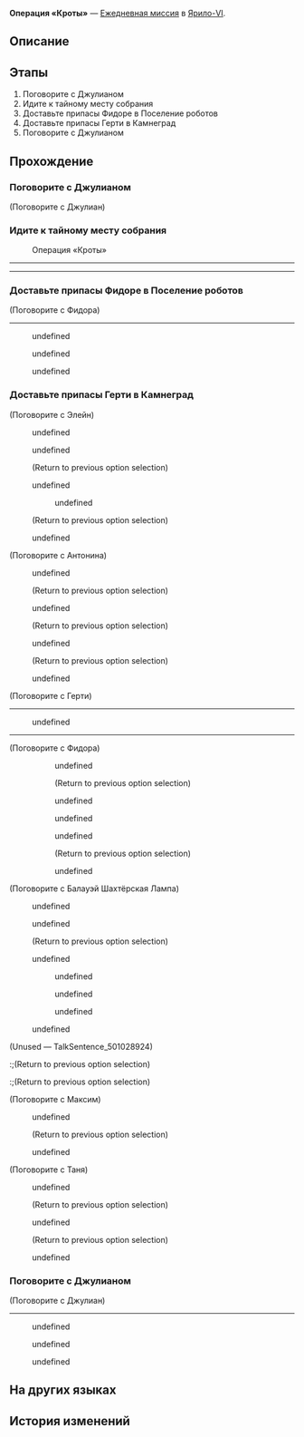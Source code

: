 {{Дополнить|Диалоги.}}
{{Миссия Инфобокс
|id              = 3011013
|Название        = 
|Изображение     = Миссия Освоения Операция «Кроты».png
|Тип             = Ежедневная миссия
|События         = 
|Глава           = 
|Условия         = 
|Персонажи       = Антонина; Балауэй; Герти; Джулиан; Максим; Олег; Первопроходец; Таня; Фидора; Элейн
|СтартЛокация    = Камнеград
|Мир             = Ярило-VI
|Локации         = Камнеград
|Предыдущая      = 
|Следующая       = 
|Награды         = Кредиты*5 000
}}
'''Операция «Кроты»''' — [[Ежедневная миссия]] в [[Ярило-VI]].

==Описание==
{{Описание|<!--официальное описание из Перекрёстка судеб-->}}

==Этапы==
# Поговорите с Джулианом
# Идите к тайному месту собрания
# Доставьте припасы Фидоре в Поселение роботов
# Доставьте припасы Герти в Камнеград
# Поговорите с Джулианом

==Прохождение==
{{Дополнить}}


===Поговорите с Джулианом===
{{Описание миссии|локация=Камнеград|Джулиан из Кротов озирается по сторонам и, кажется, что-то замышляет... Нужно ли с ним поговорить?}}
{{Диалог Начало}}

;(Поговорите с Джулиан)
<!--Unknown TalkSentence: 301101002-->
<!--Unknown TalkSentence: 301101003-->
{{Диалог Конец}}

===Идите к тайному месту собрания===
{{Описание миссии|локация=Камнеград|Хитрый Джулиан заставил вас присоединиться к нему и вместе отправиться на место сбора Дикого Огня, чтобы узнать, что случилось.}}
{{Диалог Начало}}

:{{Диалог|Уведомление}} Операция «Кроты»
----
<!--Unknown TalkSentence: 301101102-->
<!--Unknown TalkSentence: 301101103-->
<!--Unknown TalkSentence: 301101104-->
<!--Unknown TalkSentence: 301101105-->
----
{{Диалог Конец}}

===Доставьте припасы Фидоре в Поселение роботов===
{{Описание миссии|локация=Поселение роботов|Чтобы помочь Джулиану с его планом возрождения Кротов, вы должны быстро доставить эту коробку с припасами Фидоре в Поселение роботов.}}
{{Диалог Начало}}

;(Поговорите с Фидора)
----
<!--Unknown TalkSentence: 301101202-->
<!--Unknown TalkSentence: 301101203-->
<!--Unknown TalkSentence: 301101204-->
<!--Unknown TalkSentence: 301101205-->
<!--Unknown TalkSentence: 301101206-->
<!--Unknown TalkSentence: 301101207-->
:{{Диалог|Стрелка}} undefined
:{{Диалог|Стрелка}} undefined
:{{Диалог|Стрелка}} undefined
{{Диалог Конец}}

===Доставьте припасы Герти в Камнеград===
{{Описание миссии|локация=Камнеград|Чтобы помочь Джулиану с его планом возрождения Кротов, вы должны быстро доставить эту коробку с припасами Герти в Камнеград.}}
{{Диалог Начало}}

;(Поговорите с Элейн)
:{{Диалог|Разговор}} undefined
:<!--Unknown TalkSentence: 501029019-->
:<!--Unknown TalkSentence: 501029020-->
:{{Диалог|Разговор}} undefined
:<!--Unknown TalkSentence: 501029031-->
:<!--Unknown TalkSentence: 501029032-->
:<!--Unknown TalkSentence: 501029033-->
:<!--Unknown TalkSentence: 501029034-->
:<!--Unknown TalkSentence: 501029035-->
:;(Return to previous option selection)
:{{Диалог|Разговор}} undefined
:<!--Unknown TalkSentence: 501029037-->
:<!--Unknown TalkSentence: 501029038-->
::{{Диалог|Стрелка}} undefined
:<!--Unknown TalkSentence: 501029040-->
:<!--Unknown TalkSentence: 501029041-->
:<!--Unknown TalkSentence: 501029042-->
:;(Return to previous option selection)
:{{Диалог|Выход}} undefined

;(Поговорите с Антонина)
:{{Диалог|Разговор}} undefined
:<!--Unknown TalkSentence: 501027715-->
:<!--Unknown TalkSentence: 501027716-->
:<!--Unknown TalkSentence: 501027717-->
:;(Return to previous option selection)
:{{Диалог|Разговор}} undefined
:<!--Unknown TalkSentence: 501027719-->
:<!--Unknown TalkSentence: 501027720-->
:<!--Unknown TalkSentence: 501027721-->
:;(Return to previous option selection)
:{{Диалог|Разговор}} undefined
:<!--Unknown TalkSentence: 501027723-->
:<!--Unknown TalkSentence: 501027724-->
:<!--Unknown TalkSentence: 501027725-->
:;(Return to previous option selection)
:{{Диалог|Выход}} undefined

;(Поговорите с Герти)
----
<!--Unknown TalkSentence: 301101302-->
<!--Unknown TalkSentence: 301101303-->
<!--Unknown TalkSentence: 301101304-->
:{{Диалог|Стрелка}} undefined
<!--Unknown TalkSentence: 301101306-->
<!--Unknown TalkSentence: 301101307-->
<!--Unknown TalkSentence: 301101308-->
----

;(Поговорите с Фидора)
::{{Диалог|Разговор}} undefined
::<!--Unknown TalkSentence: 501028616-->
::<!--Unknown TalkSentence: 501028617-->
::<!--Unknown TalkSentence: 501028618-->
::;(Return to previous option selection)
::{{Диалог|Разговор}} undefined
::<!--Unknown TalkSentence: 501028620-->
::<!--Unknown TalkSentence: 501028621-->
::<!--Unknown TalkSentence: 501028622-->
::{{Диалог|Выход}} undefined
::{{Диалог|Разговор}} undefined
::<!--Unknown TalkSentence: 501028616-->
::<!--Unknown TalkSentence: 501028617-->
::<!--Unknown TalkSentence: 501028618-->
::;(Return to previous option selection)
::{{Диалог|Выход}} undefined

;(Поговорите с Балауэй Шахтёрская Лампа)
:{{Диалог|Разговор}} undefined
:<!--Unknown TalkSentence: 501028912-->
:<!--Unknown TalkSentence: 501028913-->
:<!--Unknown TalkSentence: 501028914-->
:{{Диалог|Разговор}} undefined
:<!--Unknown TalkSentence: 501028926-->
:<!--Unknown TalkSentence: 501028927-->
:<!--Unknown TalkSentence: 501028928-->
:;(Return to previous option selection)
:{{Диалог|Разговор}} undefined
:<!--Unknown TalkSentence: 501028930-->
:<!--Unknown TalkSentence: 501028931-->
:<!--Unknown TalkSentence: 501028932-->
::{{Диалог|Стрелка}} undefined
::{{Диалог|Стрелка}} undefined
::{{Диалог|Стрелка}} undefined
:{{Диалог|Выход}} undefined
;(Unused &mdash; TalkSentence_501028924)
<!--Unknown TalkSentence: 501028924-->
:;(Return to previous option selection)
:;(Return to previous option selection)

;(Поговорите с Максим)
:{{Диалог|Разговор}} undefined
:<!--Unknown TalkSentence: 501028313-->
:<!--Unknown TalkSentence: 501028314-->
:;(Return to previous option selection)
:{{Диалог|Выход}} undefined

;(Поговорите с Таня)
:{{Диалог|Разговор}} undefined
:<!--Unknown TalkSentence: 501027618-->
:<!--Unknown TalkSentence: 501027619-->
:;(Return to previous option selection)
:{{Диалог|Разговор}} undefined
:<!--Unknown TalkSentence: 501027626-->
:<!--Unknown TalkSentence: 501027627-->
:;(Return to previous option selection)
:{{Диалог|Выход}} undefined
{{Диалог Конец}}

===Поговорите с Джулианом===
{{Описание миссии|локация=Камнеград|План возрождения Кротов выполнен! Вы не можете не думать, что взрослые ведут себя немного не так... Забудьте об этом, зачем так волноваться? Джулиан всё равно даст вам награду.}}
{{Диалог Начало}}

;(Поговорите с Джулиан)
<!--Unknown TalkSentence: 301101402-->
<!--Unknown TalkSentence: 301101403-->
<!--Unknown TalkSentence: 301101404-->
<!--Unknown TalkSentence: 301101405-->
----
:<!--0.25-second delay-->
<!--Unknown TalkSentence: 301101406-->
:{{Диалог|Стрелка}} undefined
:{{Диалог|Стрелка}} undefined
:{{Диалог|Стрелка}} undefined
{{Диалог Конец}}

==На других языках==
{{На других языках
|en   = Operation Mole
|zhs  = 鼹鼠行动
|zht  = 鼴鼠行動
|ja   = モグラ計画
|ko   = 두더지 행동
|es   = Operación topo
|fr   = Opération Taupe
|ru   = Операция «Кроты»
|th   = ปฏิบัติการตัวตุ่น
|vi   = Chuột Chũi Hành Động
|de   = Operation Maulwurf
|id   = Operasi The Moles
|pt   = Operação Toupeira
}}

==История изменений==
{{История изменений|2.7}}
